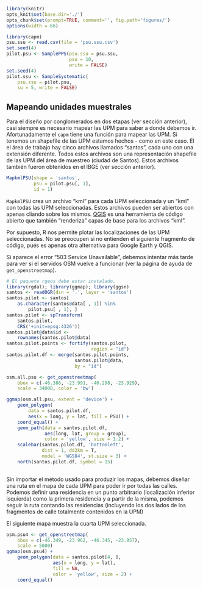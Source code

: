 ```r
library(knitr)
opts_knit$set(base.dir='./')
opts_chunk$set(prompt=TRUE, comment='', fig.path='figures/')
options(width = 66)
```

```r
library(capm)
psu.ssu <- read.csv(file = 'psu.ssu.csv')
set.seed(4)
pilot.psu <- SamplePPS(psu.ssu = psu.ssu,
                       psu = 10,
                       write = FALSE)
set.seed(4)
pilot.ssu <- SampleSystematic(
    psu.ssu = pilot.psu,
    su = 5, write = FALSE)
```

## Mapeando unidades muestrales

Para el diseño por conglomerados en dos etapas (ver sección anterior), casi siempre es necesario mapear las UPM para saber a donde debemos ir. Afortunadamente el `capm` tiene una función para mapear las UPM. Si tenemos un shapefile de las UPM estamos hechos - como en este caso. El el área de trabajo hay cinco archivos llamados "santos", cada uno con una extensión diferente. Todos estos archivos son una representación shapefile de las UPM del área de muestreo (ciudad de Santos). Estos archivos también fueron obtenidos en el IBGE (ver sección anterior).

```r
MapkmlPSU(shape = 'santos',
          psu = pilot.psu[, 1],
          id = 1)
```

`MapkmlPSU` crea un archivo "kml" para cada UPM seleccionada y un "kml" con todas las UPM seleccionadas. Estos archivos pueden ser abiertos con apenas cliando sobre los mismos. [QGIS](http://qgis.org) es una herramienta de código abierto que también "renderiza" capas de base para los archivos "kml". 

Por supuesto, R nos permite plotar las localizaciones de las UPM seleccionadas. No se preocupen si no entienden el siguiente fragmento de código, pués es apenas otra alternativa para Google Earth y QGIS.

Si aparece el error "503 Service Unavailable", debemos intentar más tarde para ver si el servidos OSM vuelve a funcionar (ver la página de ayuda de `get_openstreetmap`).

```r
# El paquete rgeos debe estar instalado.
library(rgdal); library(ggmap); library(ggsn)
santos <- readOGR(dsn = '.', layer = 'santos')
santos.pilot <- santos[
    as.character(santos@data[ , 1]) %in%
        pilot.psu[ , 1], ]
santos.pilot <- spTransform(
    santos.pilot,
    CRS('+init=epsg:4326'))
santos.pilot@data$id <-
    rownames(santos.pilot@data)
santos.pilot.points <- fortify(santos.pilot,
                               region = "id")
santos.pilot.df <- merge(santos.pilot.points,
                         santos.pilot@data,
                         by = "id")

osm.all.psu <- get_openstreetmap(
    bbox = c(-46.386, -23.991, -46.298, -23.929),
    scale = 34000, color = 'bw')

ggmap(osm.all.psu, extent = 'device') + 
    geom_polygon(
        data = santos.pilot.df,
        aes(x = long, y = lat, fill = PSU)) +
    coord_equal() +
    geom_path(data = santos.pilot.df,
              aes(long, lat, group = group),
              color = 'yellow', size = 1.2) +
    scalebar(santos.pilot.df, 'bottomleft',
             dist = 1, dd2km = T,
             model = 'WGS84', st.size = 3) +
    north(santos.pilot.df, symbol = 15)
    
```

Sin importar el método usado para produzir los mapas, debemos diseñar una ruta en el mapa de cada UPM para poder ir por todas las calles. Podemos definir una residencia en un punto arbitrario (localización inferior isquierda) como la primera residencia y a partir de la misma, podemos seguir la ruta contando las residencias (incluyendo los dos lados de los fragmentos de calle totalmente contenidos en la UPM)  

El siguiente mapa muestra la cuarta UPM seleccionada.

```r
osm.psu4 <- get_openstreetmap(
    bbox = c(-46.349, -23.962, -46.345, -23.957),
    scale = 5000)
ggmap(osm.psu4) +
    geom_polygon(data = santos.pilot[4, ],
                 aes(x = long, y = lat),
                 fill = NA,
                 color = 'yellow', size = 2) +
    coord_equal()
```
